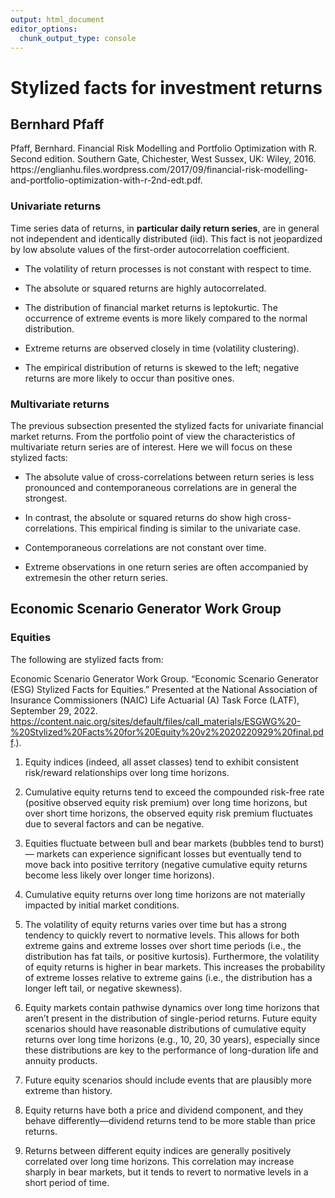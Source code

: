 ```yaml
---
output: html_document
editor_options: 
  chunk_output_type: console
---
```


# Stylized facts for investment returns

## Bernhard Pfaff

Pfaff, Bernhard. Financial Risk Modelling and Portfolio Optimization with R. Second edition. Southern Gate, Chichester, West Sussex, UK: Wiley, 2016. https://englianhu.files.wordpress.com/2017/09/financial-risk-modelling-and-portfolio-optimization-with-r-2nd-edt.pdf.

### Univariate returns

Time series data of returns, in **particular daily return series**, are in general not independent and identically distributed (iid). This fact is not jeopardized by low absolute values of the first-order autocorrelation coefficient.

-   The volatility of return processes is not constant with respect to time.

-   The absolute or squared returns are highly autocorrelated.

-   The distribution of financial market returns is leptokurtic. The occurrence of extreme events is more likely compared to the normal distribution.

-   Extreme returns are observed closely in time (volatility clustering).

-   The empirical distribution of returns is skewed to the left; negative returns are more likely to occur than positive ones.

### Multivariate returns

The previous subsection presented the stylized facts for univariate financial market returns. From the portfolio point of view the characteristics of multivariate return series are of interest. Here we will focus on these stylized facts:

-   The absolute value of cross-correlations between return series is less pronounced and contemporaneous correlations are in general the strongest.

-   In contrast, the absolute or squared returns do show high cross-correlations. This empirical finding is similar to the univariate case.

-   Contemporaneous correlations are not constant over time.

-   Extreme observations in one return series are often accompanied by extremesin the other return series.

## Economic Scenario Generator Work Group

### Equities

The following are stylized facts from:

Economic Scenario Generator Work Group. "Economic Scenario Generator (ESG) Stylized Facts for Equities." Presented at the National Association of Insurance Commissioners (NAIC) Life Actuarial (A) Task Force (LATF), September 29, 2022. <https://content.naic.org/sites/default/files/call_materials/ESGWG%20-%20Stylized%20Facts%20for%20Equity%20v2%2020220929%20final.pdf>.).

1.  Equity indices (indeed, all asset classes) tend to exhibit consistent risk/reward relationships over long time horizons.

2.  Cumulative equity returns tend to exceed the compounded risk-free rate (positive observed equity risk premium) over long time horizons, but over short time horizons, the observed equity risk premium fluctuates due to several factors and can be negative.

3.  Equities fluctuate between bull and bear markets (bubbles tend to burst) --- markets can experience significant losses but eventually tend to move back into positive territory (negative cumulative equity returns become less likely over longer time horizons).

4.  Cumulative equity returns over long time horizons are not materially impacted by initial market conditions.

5.  The volatility of equity returns varies over time but has a strong tendency to quickly revert to normative levels. This allows for both extreme gains and extreme losses over short time periods (i.e., the distribution has fat tails, or positive kurtosis). Furthermore, the volatility of equity returns is higher in bear markets. This increases the probability of extreme losses relative to extreme gains (i.e., the distribution has a longer left tail, or negative skewness).

6.  Equity markets contain pathwise dynamics over long time horizons that aren't present in the distribution of single-period returns. Future equity scenarios should have reasonable distributions of cumulative equity returns over long time horizons (e.g., 10, 20, 30 years), especially since these distributions are key to the performance of long-duration life and annuity products.

7.  Future equity scenarios should include events that are plausibly more extreme than history.

8.  Equity returns have both a price and dividend component, and they behave differently---dividend returns tend to be more stable than price returns.

9.  Returns between different equity indices are generally positively correlated over long time horizons. This correlation may increase sharply in bear markets, but it tends to revert to normative levels in a short period of time.
